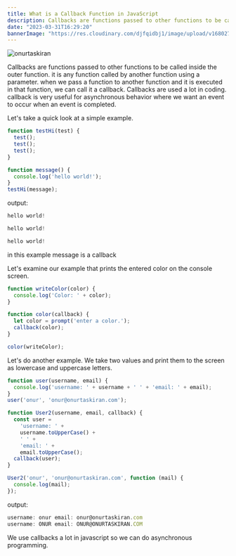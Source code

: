 ```yaml
---
title: What is a Callback Function in JavaScript
description: Callbacks are functions passed to other functions to be called inside the outer function. it is any function called by another function using a parameter.
date: "2023-03-31T16:29:20"
bannerImage: "https://res.cloudinary.com/djfqidbj1/image/upload/v1680273257/pnhfznhpjz14octyim9g.jpg"
---
```


<img className="w-full rounded-xl" src="https://res.cloudinary.com/djfqidbj1/image/upload/v1680273257/pnhfznhpjz14octyim9g.jpg" alt="onurtaskiran" />

Callbacks are functions passed to other functions to be called inside the outer function. it is any function called by another function using a parameter. when we pass a function to another function and it is executed in that function, we can call it a callback. Callbacks are used a lot in coding. callback is very useful for asynchronous behavior where we want an event to occur when an event is completed.

Let's take a quick look at a simple example.

```javascript
function testHi(test) {
  test();
  test();
  test();
}

function message() {
  console.log('hello world!');
}
testHi(message);
```

output:
```javascript
hello world!

hello world!

hello world!
```

in this example message is a callback

Let's examine our example that prints the entered color on the console screen.

```javascript
function writeColor(color) {
  console.log('Color: ' + color);
}

function color(callback) {
  let color = prompt('enter a color.');
  callback(color);
}

color(writeColor);
```

Let's do another example. We take two values ​​and print them to the screen as lowercase and uppercase letters.

```javascript
function user(username, email) {
  console.log('username: ' + username + ' ' + 'email: ' + email);
}
user('onur', 'onur@onurtaskiran.com');

function User2(username, email, callback) {
  const user =
    'username: ' +
    username.toUpperCase() +
    ' ' +
    'email: ' +
    email.toUpperCase();
  callback(user);
}

User2('onur', 'onur@onurtaskiran.com', function (mail) {
  console.log(mail);
});
```

output:
```javascript
username: onur email: onur@onurtaskiran.com
username: ONUR email: ONUR@ONURTASKIRAN.COM
```

We use callbacks a lot in javascript so we can do asynchronous programming.